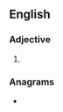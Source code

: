 ==English==

===Adjective===
{{head|en|adjective superlative form}}

# {{en-superlative of|burbly}}

===Anagrams===
* {{anagrams|en|a=bbeilrstu|rubbliest|stubblier}}